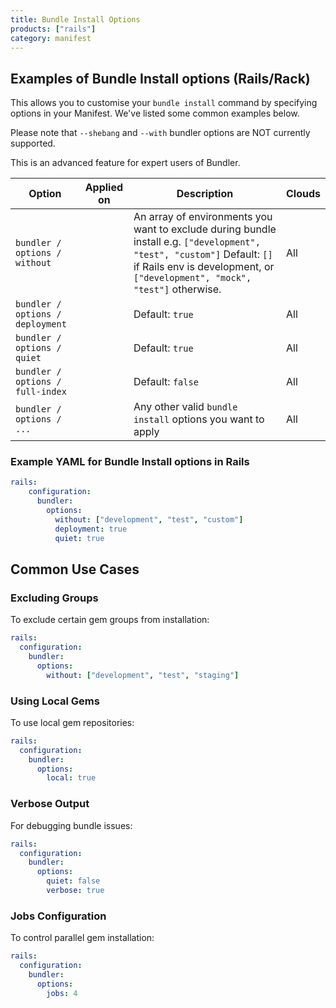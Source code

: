 ```yaml
---
title: Bundle Install Options
products: ["rails"]
category: manifest
---
```


## Examples of Bundle Install options (Rails/Rack)

This allows you to customise your `bundle install` command by specifying options in your Manifest. We've listed some common examples below. 

Please note that `--shebang` and `--with` bundler options are NOT currently supported. 

<Callout type="warning" title="Take care">
This is an advanced feature for expert users of Bundler.
</Callout>

|Option|Applied on|Description|Clouds|
|--- |--- |--- |--- |
|`bundler / options / without`|<Glyph icon="redeploy" />|An array of environments you want to exclude during bundle install e.g. `["development", "test", "custom"]` Default: `[]` if Rails env is development, or `["development", "mock", "test"]` otherwise.|All|
|`bundler / options / deployment`|<Glyph icon="redeploy" />|Default: `true`|All|
|`bundler / options / quiet`|<Glyph icon="redeploy" />|Default: `true`|All|
|`bundler / options / full-index`|<Glyph icon="redeploy" />|Default: `false`|All|
|`bundler / options / ...`|<Glyph icon="redeploy" />|Any other valid `bundle install` options you want to apply|All|

### Example YAML for Bundle Install options in Rails

```yaml
rails:
    configuration:
      bundler:
        options:
          without: ["development", "test", "custom"]
          deployment: true
          quiet: true
```

## Common Use Cases

### Excluding Groups

To exclude certain gem groups from installation:

```yaml
rails:
  configuration:
    bundler:
      options:
        without: ["development", "test", "staging"]
```

### Using Local Gems

To use local gem repositories:

```yaml
rails:
  configuration:
    bundler:
      options:
        local: true
```

### Verbose Output

For debugging bundle issues:

```yaml
rails:
  configuration:
    bundler:
      options:
        quiet: false
        verbose: true
```

### Jobs Configuration

To control parallel gem installation:

```yaml
rails:
  configuration:
    bundler:
      options:
        jobs: 4
```